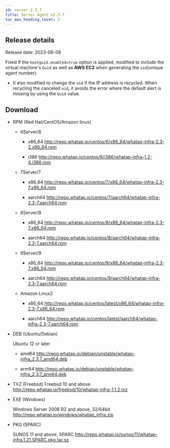 ```yaml
---
id: server-2_3_7
title: Server Agent v2.3.7
toc_max_heading_level: 2
---
```


## Release details

Release date: 2023-06-08

<p><Status>Fixed</Status> If the <code>hostguid.enabled=true</code> option is applied, modified to include the virtual machine's <code>Guid</code> as well as <b>AWS EC2</b> when generating the <code>oid</code>(unique agent number).</p>

-   It also modified to change the <code>oid</code> if the IP address is recycled. When recycling the canceled <code>oid</code>, it avoids the error where the default alert is missing by using the <code>Guid</code> value.

## Download

-   RPM (Red Hat/CentOS/Amazon linux)

    -   6Server/6

        -   x86_64 http://repo.whatap.io/centos/6/x86_64/whatap-infra-2.3-2.x86_64.rpm

        -   i386 http://repo.whatap.io/centos/6/i386/whatap-infra-1.2-4.i386.rpm

    -   7Server/7

        -   x86_64 http://repo.whatap.io/centos/7/x86_64/whatap-infra-2.3-7.x86_64.rpm

        -   aarch64 http://repo.whatap.io/centos/7/aarch64/whatap-infra-2.3-7.aarch64.rpm

    -   8Server/8

        -   x86_64 http://repo.whatap.io/centos/8/x86_64/whatap-infra-2.3-7.x86_64.rpm

        -   aarch64 http://repo.whatap.io/centos/8/aarch64/whatap-infra-2.3-7.aarch64.rpm

    -   9Server/9

        -   x86_64 http://repo.whatap.io/centos/9/x86_64/whatap-infra-2.3-7.x86_64.rpm

        -   aarch64 http://repo.whatap.io/centos/9/aarch64/whatap-infra-2.3-7.aarch64.rpm

    -   Amazon Linux2

        -   x86_64 http://repo.whatap.io/centos/latest/x86_64/whatap-infra-2.3-7.x86_64.rpm

        -   aarch64 http://repo.whatap.io/centos/latest/aarch64/whatap-infra-2.3-7.aarch64.rpm

-   DEB (Ubuntu/Debian)

    Ubuntu 12 or later

    -   amd64 http://repo.whatap.io/debian/unstable/whatap-infra_2.3.7_amd64.deb

    -   arm64 http://repo.whatap.io/debian/unstable/whatap-infra_2.3.7_arm64.deb

-   TXZ (Freebsd)
    Freebsd 10 and above http://repo.whatap.io/freebsd/10/whatap-infra-1.1.2.txz

-   EXE (Windows)

    Windows Server 2008 R2 and above, 32/64bit http://repo.whatap.io/windows/whatap_infra.zip

-   PKG (SPARC)

    SUNOS 11 and above, SPARC http://repo.whatap.io/sunos/11/whatap-infra.1.21.SPARC.pkg.tar.gz
